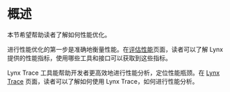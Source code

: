 # 概述

本节希望帮助读者了解如何性能优化。

进行性能优化的第一步是准确地衡量性能。在[评估性能](/guide/performance/metrics/performance-api)页面，读者可以了解 Lynx 提供的性能指标，使用哪些工具和接口可以获取到这些指标。

Lynx Trace 工具能帮助开发者更高效地进行性能分析，定位性能瓶颈。在 [Lynx Trace](/guide/performance/analysis/record-trace) 页面，读者可以了解如何使用 Lynx Trace，如何进行性能分析。
